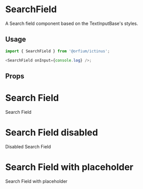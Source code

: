
<Meta of={SearchFieldStories} />

# SearchField

A Search field component based on the TextInputBase's styles.

## Usage

```js
import { SearchField } from '@orfium/ictinus';

<SearchField onInput={console.log} />;
```

## Props

<ArgTypes of={SearchField} />

# Search Field

Search Field

<Canvas of={SearchFieldStories.SearchFieldStory} />

# Search Field disabled

Disabled Search Field

<Canvas of={SearchFieldStories.SearchFieldDisabled} />

# Search Field with placeholder

Search Field with placeholder

<Canvas of={SearchFieldStories.SearchFieldWithPlaceholder} />
